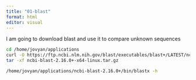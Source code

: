 ```yaml
---
title: "01-blast"
format: html
editor: visual
---
```


I am going to download blast and use it to compare unknown sequences

```bash

cd /home/jovyan/applications
curl -O https://ftp.ncbi.nlm.nih.gov/blast/executables/blast+/LATEST/ncbi-blast-2.16.0+-x64-linux.tar.gz
tar -xf ncbi-blast-2.16.0+-x64-linux.tar.gz

```

```bash
/home/jovyan/applications/ncbi-blast-2.16.0+/bin/blastx -h
```



